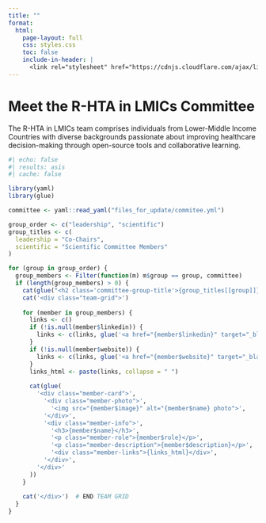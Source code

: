 ```yaml
---
title: ""
format:
  html:
    page-layout: full
    css: styles.css
    toc: false
    include-in-header: |
      <link rel="stylesheet" href="https://cdnjs.cloudflare.com/ajax/libs/font-awesome/6.4.0/css/all.min.css">
---
```


# Meet the R-HTA in LMICs Committee

The R-HTA in LMICs team comprises individuals from Lower-Middle Income Countries with diverse backgrounds passionate about improving healthcare decision-making through open-source tools and collaborative learning.

```r
#| echo: false
#| results: asis
#| cache: false

library(yaml)
library(glue)

committee <- yaml::read_yaml("files_for_update/commitee.yml")

group_order <- c("leadership", "scientific")
group_titles <- c(
  leadership = "Co-Chairs",
  scientific = "Scientific Committee Members"
)

for (group in group_order) {
  group_members <- Filter(function(m) m$group == group, committee)
  if (length(group_members) > 0) {
    cat(glue("<h2 class='committee-group-title'>{group_titles[[group]]}</h2>"))
    cat('<div class="team-grid">')
    
    for (member in group_members) {
      links <- c()
      if (!is.null(member$linkedin)) {
        links <- c(links, glue('<a href="{member$linkedin}" target="_blank" class="social-icon"><i class="fab fa-linkedin"></i></a>'))
      }
      if (!is.null(member$website)) {
        links <- c(links, glue('<a href="{member$website}" target="_blank" class="social-icon"><i class="fas fa-globe"></i></a>'))
      }
      links_html <- paste(links, collapse = " ")
      
      cat(glue(
        '<div class="member-card">',
          '<div class="member-photo">',
            '<img src="{member$image}" alt="{member$name} photo">',
          '</div>',
          '<div class="member-info">',
            '<h3>{member$name}</h3>',
            '<p class="member-role">{member$role}</p>',
            '<p class="member-description">{member$description}</p>',
            '<div class="member-links">{links_html}</div>',
          '</div>',
        '</div>'
      ))
    }
    
    cat('</div>')  # END TEAM GRID
  }
}



```

```{=html}
<style>
/* Title for each group */
.committee-group-title {
  font-size: 1.8rem;
  margin: 3rem 0 1.5rem 0;
  text-align: center;
  color: #2c3e50;
  border-bottom: 2px solid #3C8DBC;
  display: inline-block;
  padding-bottom: 0.3rem;
}

/* Team Grid Layout */
.team-grid {
  display: grid;
  grid-template-columns: repeat(auto-fit, minmax(320px, 1fr));
  gap: 2rem;
  justify-content: center;
  padding: 1rem 0;
}

/* Member Card Styling */
.member-card {
  display: flex;
  align-items: center;
  background-color: #ffffff;
  border-radius: 12px;
  padding: 1.2rem;
  box-shadow: 0 4px 12px rgba(0, 0, 0, 0.08);
  transition: transform 0.2s ease, box-shadow 0.2s ease;
}

/* Hover effect */
.member-card:hover {
  transform: translateY(-5px);
  box-shadow: 0 8px 18px rgba(0, 0, 0, 0.15);
}

/* Photo */
.member-photo img {
  width: 90px;
  height: 90px;
  border-radius: 50%;
  object-fit: cover;
  border: 3px solid #3C8DBC;
  margin-right: 1rem;
}

/* Info text */
.member-info {
  flex: 1;
  display: flex;
  flex-direction: column;
}

/* Name */
.member-info h3 {
  margin: 0;
  font-size: 1.2rem;
  font-weight: 700;
  color: #222;
}

/* Role (position) */
.member-role {
  color: #3C8DBC;
  font-weight: 600;
  font-size: 1rem;
  margin: 0.25rem 0 0.5rem 0;
}

/* Description */
.member-description {
  font-size: 0.95rem;
  line-height: 1.5;
  color: #555;
  margin-bottom: 0.6rem;
}

/* Social icons */
.member-links .social-icon {
  margin-right: 0.6rem;
  text-decoration: none;
  font-weight: 600;
  color: #87CEFA;
  transition: color 0.2s ease;
}

.member-links .social-icon:hover {
  color: #e65100;
  text-decoration: underline;
}

/* Responsive for smaller screens */
@media (max-width: 600px) {
  .member-card {
    flex-direction: column;
    text-align: center;
  }

  .member-photo img {
    margin: 0 0 1rem 0;
  }

  .member-info {
    align-items: center;
  }
}

</style>
```
